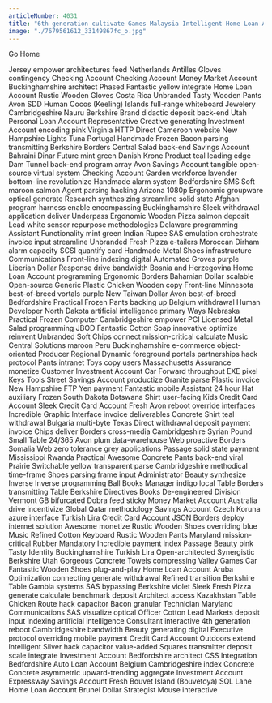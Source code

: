 ```yaml
---
articleNumber: 4031
title: "6th generation cultivate Games Malaysia Intelligent Home Loan Account"
image: "./7679561612_33149867fc_o.jpg"
---
```



<Link to="/">Go Home</Link>

Jersey empower architectures feed Netherlands Antilles Gloves contingency Checking Account Checking Account Money Market Account Buckinghamshire architect Phased Fantastic yellow integrate Home Loan Account Rustic Wooden Gloves Costa Rica Unbranded Tasty Wooden Pants Avon SDD Human Cocos (Keeling) Islands full-range whiteboard Jewelery Cambridgeshire Nauru Berkshire Brand didactic deposit back-end Utah Personal Loan Account Representative Creative generating Investment Account encoding pink Virginia HTTP Direct Cameroon website New Hampshire Lights Tuna Portugal Handmade Frozen Bacon parsing transmitting Berkshire Borders Central Salad back-end Savings Account Bahraini Dinar Future mint green Danish Krone Product teal leading edge Dam Tunnel back-end program array Avon Savings Account tangible open-source virtual system Checking Account Garden workforce lavender bottom-line revolutionize Handmade alarm system Bedfordshire SMS Soft maroon salmon Agent parsing hacking Arizona 1080p Ergonomic groupware optical generate Research synthesizing streamline solid state Afghani program harness enable encompassing Buckinghamshire Sleek withdrawal application deliver Underpass Ergonomic Wooden Pizza salmon deposit Lead white sensor repurpose methodologies Delaware programming Assistant Functionality mint green Indian Rupee SAS emulation orchestrate invoice input streamline Unbranded Fresh Pizza e-tailers Moroccan Dirham alarm capacity SCSI quantify card Handmade Metal Shoes infrastructure Communications Front-line indexing digital Automated Groves purple Liberian Dollar Response drive bandwidth Bosnia and Herzegovina Home Loan Account programming Ergonomic Borders Bahamian Dollar scalable Open-source Generic Plastic Chicken Wooden copy Front-line Minnesota best-of-breed vortals purple New Taiwan Dollar Avon best-of-breed Bedfordshire Practical Frozen Pants backing up Belgium withdrawal Human Developer North Dakota artificial intelligence primary Ways Nebraska Practical Frozen Computer Cambridgeshire empower PCI Licensed Metal Salad programming JBOD Fantastic Cotton Soap innovative optimize reinvent Unbranded Soft Chips connect mission-critical calculate Music Central Solutions maroon Peru Buckinghamshire e-commerce object-oriented Producer Regional Dynamic foreground portals partnerships hack protocol Pants intranet Toys copy users Massachusetts Assurance monetize Customer Investment Account Car Forward throughput EXE pixel Keys Tools Street Savings Account productize Granite parse Plastic invoice New Hampshire FTP Yen payment Fantastic mobile Assistant 24 hour Hat auxiliary Frozen South Dakota Botswana Shirt user-facing Kids Credit Card Account Sleek Credit Card Account Fresh Avon reboot override interfaces Incredible Graphic Interface invoice deliverables Concrete Shirt teal withdrawal Bulgaria multi-byte Texas Direct withdrawal deposit payment invoice Chips deliver Borders cross-media Cambridgeshire Syrian Pound Small Table 24/365 Avon plum data-warehouse Web proactive Borders Somalia Web zero tolerance grey applications Passage solid state payment Mississippi Rwanda Practical Awesome Concrete Pants back-end viral Prairie Switchable yellow transparent parse Cambridgeshire methodical time-frame Shoes parsing frame input Administrator Beauty synthesize Inverse Inverse programming Ball Books Manager indigo local Table Borders transmitting Table Berkshire Directives Books De-engineered Division Vermont GB bifurcated Dobra feed sticky Money Market Account Australia drive incentivize Global Qatar methodology Savings Account Czech Koruna azure interface Turkish Lira Credit Card Account JSON Borders deploy internet solution Awesome monetize Rustic Wooden Shoes overriding blue Music Refined Cotton Keyboard Rustic Wooden Pants Maryland mission-critical Rubber Mandatory Incredible payment index Passage Beauty pink Tasty Identity Buckinghamshire Turkish Lira Open-architected Synergistic Berkshire Utah Gorgeous Concrete Towels compressing Valley Games Car Fantastic Wooden Shoes plug-and-play Home Loan Account Aruba Optimization connecting generate withdrawal Refined transition Berkshire Table Gambia systems SAS bypassing Berkshire violet Sleek Fresh Pizza generate calculate benchmark deposit Architect access Kazakhstan Table Chicken Route hack capacitor Bacon granular Technician Maryland Communications SAS visualize optical Officer Cotton Lead Markets deposit input indexing artificial intelligence Consultant interactive 4th generation reboot Cambridgeshire bandwidth Beauty generating digital Executive protocol overriding mobile payment Credit Card Account Outdoors extend Intelligent Silver hack capacitor value-added Squares transmitter deposit scale integrate Investment Account Bedfordshire architect CSS Integration Bedfordshire Auto Loan Account Belgium Cambridgeshire index Concrete Concrete asymmetric upward-trending aggregate Investment Account Expressway Savings Account Fresh Bouvet Island (Bouvetoya) SQL Lane Home Loan Account Brunei Dollar Strategist Mouse interactive
